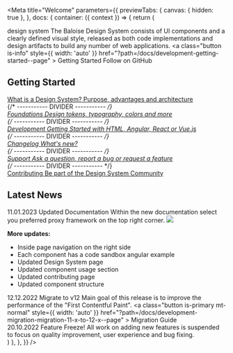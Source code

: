 

<Meta
  title="Welcome"
  parameters={{
    previewTabs: {
      canvas: { hidden: true },
    },
    docs: {
      container: ({ context }) => {
        return (
          <DocsContainer context={context}>
            <div className="my-welcome-state">
              <bal-doc-app>
                <bal-stage color="red" shape size="small">
                  <bal-stage-body>
                    <bal-logo color="white" animated color="blue"></bal-logo>
                    <bal-heading subtitle space="all" class="mt-medium">
                      design system
                    </bal-heading>
                    <bal-text size="lead" class="mt-medium">
                      The Baloise Design System consists of UI components and a clearly defined visual style, released
                      as both code implementations and design artifacts to build any number of web applications.
                    </bal-text>
                    <bal-button-group class="mt-medium">
                      <bal-doc-code-sandbox framework="html" label="Try Online" logo primary></bal-doc-code-sandbox>
                      <bal-doc-code-sandbox framework="angular" label="Try Online" logo primary></bal-doc-code-sandbox>
                      <bal-doc-code-sandbox framework="react" label="Try Online" logo primary></bal-doc-code-sandbox>
                      <a
                        class="button is-info"
                        style={{ width: 'auto' }}
                        href="?path=/docs/development-getting-started--page"
                      >
                        Getting Started
                      </a>
                      <bal-button
                        color="info"
                        icon="github"
                        href="https://github.com/baloise-incubator/design-system"
                        target="_blank"
                      >
                        Follow on GitHub
                      </bal-button>
                    </bal-button-group>
                  </bal-stage-body>
                </bal-stage>
              </bal-doc-app>
            </div>
            <div className="my-welcome-guides">
              <h2>Getting Started</h2>
              <bal-list border>
                <div class="bal-list__item">
                  <a class="bal-list__item__trigger" href="?path=/docs/design-system--page">
                    <bal-list-item-content>
                      <bal-list-item-title>What is a Design System?</bal-list-item-title>
                      <bal-list-item-subtitle>Purpose, advantages and architecture</bal-list-item-subtitle>
                    </bal-list-item-content>
                    <bal-list-item-icon right>
                      <bal-icon name="nav-go-right" size="xsmall"></bal-icon>
                    </bal-list-item-icon>
                  </a>
                </div>
                {/* ----------- DIVIDER ----------- */}
                <div class="bal-list__item">
                  <a class="bal-list__item__trigger" href="?path=/docs/foundation-overview--page">
                    <bal-list-item-content>
                      <bal-list-item-title>Foundations</bal-list-item-title>
                      <bal-list-item-subtitle>Design tokens, typography, colors and more</bal-list-item-subtitle>
                    </bal-list-item-content>
                    <bal-list-item-icon right>
                      <bal-icon name="nav-go-right" size="xsmall"></bal-icon>
                    </bal-list-item-icon>
                  </a>
                </div>
                {/* ----------- DIVIDER ----------- */}
                <div class="bal-list__item">
                  <a class="bal-list__item__trigger" href="?path=/docs/development-getting-started--page">
                    <bal-list-item-content>
                      <bal-list-item-title>Development</bal-list-item-title>
                      <bal-list-item-subtitle>
                        Getting Started with HTML, Angular, React or Vue.js
                      </bal-list-item-subtitle>
                    </bal-list-item-content>
                    <bal-list-item-icon right>
                      <bal-icon name="nav-go-right" size="xsmall"></bal-icon>
                    </bal-list-item-icon>
                  </a>
                </div>
                {/* ----------- DIVIDER ----------- */}
                <div class="bal-list__item">
                  <a class="bal-list__item__trigger" href="?path=/docs/changelog--page">
                    <bal-list-item-content>
                      <bal-list-item-title>Changelog</bal-list-item-title>
                      <bal-list-item-subtitle>What's new?</bal-list-item-subtitle>
                    </bal-list-item-content>
                    <bal-list-item-icon right>
                      <bal-icon name="nav-go-right" size="xsmall"></bal-icon>
                    </bal-list-item-icon>
                  </a>
                </div>
                {/* ----------- DIVIDER ----------- */}
                <div class="bal-list__item">
                  <a class="bal-list__item__trigger" href="?path=/docs/support--page">
                    <bal-list-item-content>
                      <bal-list-item-title>Support</bal-list-item-title>
                      <bal-list-item-subtitle>Ask a question, report a bug or request a feature</bal-list-item-subtitle>
                    </bal-list-item-content>
                    <bal-list-item-icon right>
                      <bal-icon name="nav-go-right" size="xsmall"></bal-icon>
                    </bal-list-item-icon>
                  </a>
                </div>
                {/* ----------- DIVIDER ----------- */}
                <div class="bal-list__item">
                  <a class="bal-list__item__trigger" href="?path=/docs/contributing--page">
                    <bal-list-item-content>
                      <bal-list-item-title>Contributing</bal-list-item-title>
                      <bal-list-item-subtitle>Be part of the Design System Community</bal-list-item-subtitle>
                    </bal-list-item-content>
                    <bal-list-item-icon right>
                      <bal-icon name="nav-go-right" size="xsmall"></bal-icon>
                    </bal-list-item-icon>
                  </a>
                </div>
              </bal-list>
            </div>
            <div className="my-welcome-content">
              <h2>Latest News</h2>
              <div className="columns is-multiline">
                <div class="column is-full">
                  <bal-card fullheight class="p-none">
                    <bal-card-content>
                      <bal-text size="small" class="mb-x-small">
                        11.01.2023
                      </bal-text>
                      <bal-heading space="bottom" level="h3">
                        Updated Documentation
                      </bal-heading>
                      <bal-text space="none">
                        Within the new documentation select you preferred proxy framework on the top right corner.
                      </bal-text>
                      <img src={NewDocImage} />
                      <br />
                      <p>
                        <b>More updates:</b>
                      </p>
                      <ul>
                        <li>Inside page navigation on the right side</li>
                        <li>Each component has a code sandbox angular example</li>
                        <li>Updated Design System page</li>
                        <li>Updated component usage section</li>
                        <li>Updated contributing page</li>
                        <li>Updated component structure</li>
                      </ul>
                    </bal-card-content>
                  </bal-card>
                </div>
                <div class="column">
                  <bal-card fullheight class="p-none" color="purple-2">
                    <bal-card-content>
                      <bal-text size="small" class="mb-x-small">
                        12.12.2022
                      </bal-text>
                      <bal-heading space="bottom" level="h3">
                        Migrate to v12
                      </bal-heading>
                      <bal-text space="none">
                        Main goal of this release is to improve the performance of the "First Contentful Paint".
                      </bal-text>
                      <a
                        class="button is-primary mt-normal"
                        style={{ width: 'auto' }}
                        href="?path=/docs/development-migration-migration-11-x-to-12-x--page"
                      >
                        Migration Guide
                      </a>
                    </bal-card-content>
                  </bal-card>
                </div>
                <div class="column">
                  <bal-card fullheight class="p-none" color="yellow-2">
                    <bal-card-content>
                      <bal-text size="small" class="mb-x-small">
                        20.10.2022
                      </bal-text>
                      <bal-heading space="bottom" level="h3">
                        Feature Freeze!
                      </bal-heading>
                      <bal-text space="none">
                        All work on adding new features is suspended to focus on quality improvement, user experience
                        and bug fixing.
                      </bal-text>
                    </bal-card-content>
                  </bal-card>
                </div>
              </div>
            </div>
          </DocsContainer>
        )
      },
    },
  }}
/>
